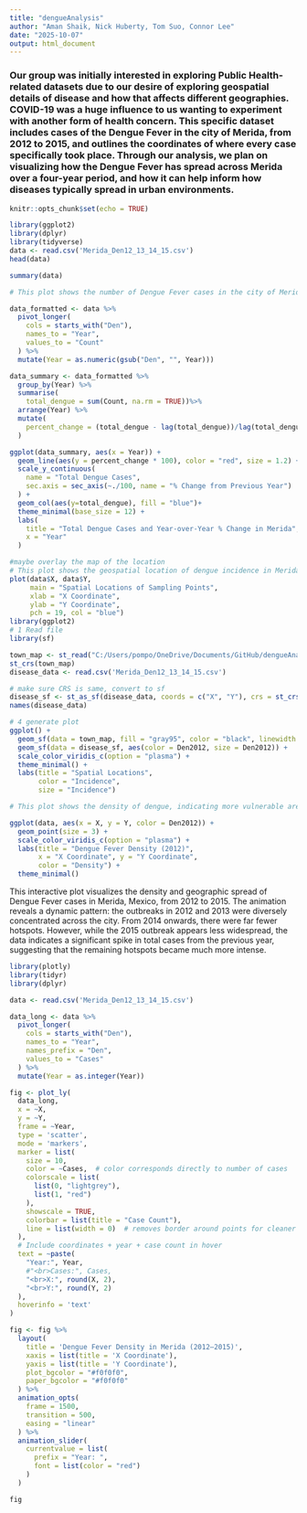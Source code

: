 ```yaml
---
title: "dengueAnalysis"
author: "Aman Shaik, Nick Huberty, Tom Suo, Connor Lee"
date: "2025-10-07"
output: html_document
---
```


### Our group was initially interested in exploring Public Health-related datasets due to our desire of exploring geospatial details of disease and how that affects different geographies. COVID-19 was a huge influence to us wanting to experiment with another form of health concern. This specific dataset includes cases of the Dengue Fever in the city of Merida, from 2012 to 2015, and outlines the coordinates of where every case specifically took place. Through our analysis, we plan on visualizing how the Dengue Fever has spread across Merida over a four-year period, and how it can help inform how diseases typically spread in urban environments.

```r
knitr::opts_chunk$set(echo = TRUE)
```

```r
library(ggplot2)
library(dplyr)
library(tidyverse)
data <- read.csv('Merida_Den12_13_14_15.csv')
head(data)
```

```r
summary(data)
```

```r
# This plot shows the number of Dengue Fever cases in the city of Merida from 2012 to 2015, while also highlighting the Year-over-Year percent change of Dengue Fever cases from the previous year. Dengue Fever clearly has the highest amount of cases in 2012, however, sees a ~50% drop in cases in the following 2013 year. The number of cases still drops going into 2014, however, the number of cases spikes up by almost 200% from 2014 to 2015. This drastic increase in Dengue Fever cases in 2015 can lead us to believe that some sort of environmental or external effect led to cases going up to nearly 75,000. We could also hypothesize that outbreaks typically last around three years, before another outbreak starts.

data_formatted <- data %>%
  pivot_longer(
    cols = starts_with("Den"),
    names_to = "Year",
    values_to = "Count"
  ) %>%
  mutate(Year = as.numeric(gsub("Den", "", Year)))

data_summary <- data_formatted %>%
  group_by(Year) %>%
  summarise(
    total_dengue = sum(Count, na.rm = TRUE))%>%
  arrange(Year) %>%
  mutate(
    percent_change = (total_dengue - lag(total_dengue))/lag(total_dengue) * 100
  )

ggplot(data_summary, aes(x = Year)) +
  geom_line(aes(y = percent_change * 100), color = "red", size = 1.2) +
  scale_y_continuous(
    name = "Total Dengue Cases",
    sec.axis = sec_axis(~./100, name = "% Change from Previous Year")
  ) +
  geom_col(aes(y=total_dengue), fill = "blue")+
  theme_minimal(base_size = 12) +
  labs(
    title = "Total Dengue Cases and Year-over-Year % Change in Merida",
    x = "Year"
  )
```

```r
#maybe overlay the map of the location
# This plot shows the geospatial location of dengue incidence in Merida, Mexico. We can potentially aesthetically improve this plot later using QGIS or ArcGIS.
plot(data$X, data$Y, 
     main = "Spatial Locations of Sampling Points",
     xlab = "X Coordinate", 
     ylab = "Y Coordinate", 
     pch = 19, col = "blue")
library(ggplot2)
# 1️ Read file
library(sf)

town_map <- st_read("C:/Users/pompo/OneDrive/Documents/GitHub/dengueAnalysisTechWriting/Merida_S25/Merida_Den12_13_14_15")
st_crs(town_map)
disease_data <- read.csv('Merida_Den12_13_14_15.csv')

# make sure CRS is same, convert to sf
disease_sf <- st_as_sf(disease_data, coords = c("X", "Y"), crs = st_crs(town_map))
names(disease_data)

# 4 generate plot
ggplot() +
  geom_sf(data = town_map, fill = "gray95", color = "black", linewidth = 0.3) +
  geom_sf(data = disease_sf, aes(color = Den2012, size = Den2012)) +
  scale_color_viridis_c(option = "plasma") +
  theme_minimal() +
  labs(title = "Spatial Locations",
       color = "Incidence",
       size = "Incidence")

```

```r
# This plot shows the density of dengue, indicating more vulnerable areas in the city. 

ggplot(data, aes(x = X, y = Y, color = Den2012)) +
  geom_point(size = 3) +
  scale_color_viridis_c(option = "plasma") +
  labs(title = "Dengue Fever Density (2012)",
       x = "X Coordinate", y = "Y Coordinate",
       color = "Density") +
  theme_minimal()

```


This interactive plot visualizes the density and geographic spread of Dengue Fever cases in Merida, Mexico, from 2012 to 2015. The animation reveals a dynamic pattern: the outbreaks in 2012 and 2013 were diversely concentrated across the city. From 2014 onwards, there were far fewer hotspots. However, while the 2015 outbreak appears less widespread, the data indicates a significant spike in total cases from the previous year, suggesting that the remaining hotspots became much more intense.
```r
library(plotly)
library(tidyr)
library(dplyr)

data <- read.csv('Merida_Den12_13_14_15.csv')

data_long <- data %>%
  pivot_longer(
    cols = starts_with("Den"),
    names_to = "Year",
    names_prefix = "Den",
    values_to = "Cases"
  ) %>%
  mutate(Year = as.integer(Year))

fig <- plot_ly(
  data_long,
  x = ~X,
  y = ~Y,
  frame = ~Year,
  type = 'scatter',
  mode = 'markers',
  marker = list(
    size = 10,
    color = ~Cases,  # color corresponds directly to number of cases
    colorscale = list(
      list(0, "lightgrey"),
      list(1, "red")
    ),
    showscale = TRUE,
    colorbar = list(title = "Case Count"),
    line = list(width = 0)  # removes border around points for cleaner look
  ),
  # Include coordinates + year + case count in hover
  text = ~paste(
    "Year:", Year,
    #"<br>Cases:", Cases,
    "<br>X:", round(X, 2),
    "<br>Y:", round(Y, 2)
  ),
  hoverinfo = 'text'
)

fig <- fig %>%
  layout(
    title = 'Dengue Fever Density in Merida (2012–2015)',
    xaxis = list(title = 'X Coordinate'),
    yaxis = list(title = 'Y Coordinate'),
    plot_bgcolor = "#f0f0f0",
    paper_bgcolor = "#f0f0f0"
  ) %>%
  animation_opts(
    frame = 1500,
    transition = 500,
    easing = "linear"
  ) %>%
  animation_slider(
    currentvalue = list(
      prefix = "Year: ",
      font = list(color = "red")
    )
  )

fig

```
